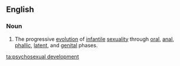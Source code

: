 ==English==

===Noun===
{{wikipedia}}
{{en-noun|-}}

# {{lb|en|psychology}} The progressive [[evolution]] of [[infantile]] [[sexuality]] through [[oral]], [[anal]], [[phallic]], [[latent]], and [[genital]] phases.

[[ta:psychosexual development]]
